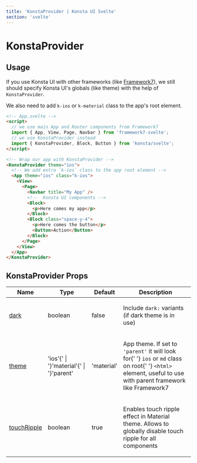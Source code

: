 ```yaml
---
title: 'KonstaProvider | Konsta UI Svelte'
section: 'svelte'
---
```


# KonstaProvider

## Usage

If you use Konsta UI with other frameworks (like [Framework7](https://framework7.io)), we still should specify Konsta UI's globals (like theme) with the help of `KonstaProvider`.

We also need to add `k-ios` or `k-material` class to the app's root element.

```html
<!-- App.svelte -->
<script>
  // we use main App and Router components from Framework7
  import { App, View, Page, Navbar } from 'framework7-svelte';
  // we use KonstaProvider instead
  import { KonstaProvider, Block, Button } from 'konsta/svelte';
</script>

<!-- Wrap our app with KonstaProvider -->
<KonstaProvider theme="ios">
  <!-- We add extra `k-ios` class to the app root element -->
  <App theme="ios" class="k-ios">
    <View>
      <Page>
        <Navbar title="My App" />
        <!--  Konsta UI components -->
        <Block>
          <p>Here comes my app</p>
        </Block>
        <Block class="space-y-4">
          <p>Here comes the button</p>
          <Button>Action</Button>
        </Block>
      </Page>
    </View>
  </App>
</KonstaProvider>
```

## KonstaProvider Props

<table class="props-table">
  <thead>
    <tr>
      <th>Name</th>
      <th>Type</th>
      <th>Default</th>
      <th>Description</th>
    </tr>
  </thead>
  <tbody>
    <tr>
      <td>
        <a href="#prop-dark" id="prop-dark">
          <span>dark</span>
        </a>
      </td>
      <td>
        <span>boolean</span>
      </td>
      <td>
        <span>false</span>
      </td>
      <td>
        <p>
          Include <code>dark:</code> variants (if dark theme is in use)
        </p>
      </td>
    </tr>
    <tr>
      <td>
        <a href="#prop-theme" id="prop-theme">
          <span>theme</span>
        </a>
      </td>
      <td>
        <span>
          'ios'{' | '}'material'{' | '}'parent'
        </span>
      </td>
      <td>
        <span>'material'</span>
      </td>
      <td>
        <p>
          App theme. If set to <code>'parent'</code> it will look for{' '}
          <code>ios</code> or <code>md</code> class on root{' '}
          <code>&#x3C;html></code> element, useful to use with parent framework
          like Framework7
        </p>
      </td>
    </tr>
    <tr>
      <td>
        <a href="#prop-touchRipple" id="prop-touchRipple">
          <span>touchRipple</span>
        </a>
      </td>
      <td>
        <span>boolean</span>
      </td>
      <td>
        <span>true</span>
      </td>
      <td>
        <p>
          Enables touch ripple effect in Material theme. Allows to globally
          disable touch ripple for all components
        </p>
      </td>
    </tr>
  </tbody>
</table>
